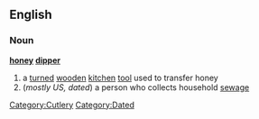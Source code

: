 ==English==
===Noun===
'''[[honey]] [[dipper]]'''
# a [[turned]] [[wooden]] [[kitchen]] [[tool]] used to transfer honey
#(''mostly US, dated'') a person who collects household [[sewage]]

[[Category:Cutlery]]
[[Category:Dated]]